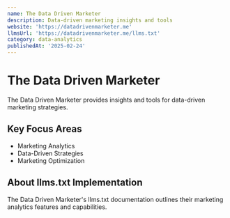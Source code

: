 ```yaml
---
name: The Data Driven Marketer
description: Data-driven marketing insights and tools
website: 'https://datadrivenmarketer.me'
llmsUrl: 'https://datadrivenmarketer.me/llms.txt'
category: data-analytics
publishedAt: '2025-02-24'
---
```


# The Data Driven Marketer

The Data Driven Marketer provides insights and tools for data-driven marketing strategies.

## Key Focus Areas

- Marketing Analytics
- Data-Driven Strategies
- Marketing Optimization

## About llms.txt Implementation

The Data Driven Marketer's llms.txt documentation outlines their marketing analytics features and capabilities.
